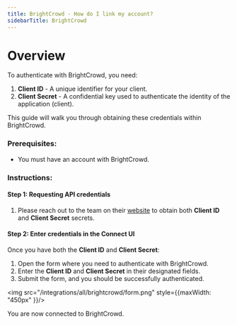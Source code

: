 ```yaml
---
title: BrightCrowd - How do I link my account?
sidebarTitle: BrightCrowd
---
```



# Overview

To authenticate with BrightCrowd, you need:
1. **Client ID** - A unique identifier for your client.
2. **Client Secret** - A confidential key used to authenticate the identity of the application (client).

This guide will walk you through obtaining these credentials within BrightCrowd.

### Prerequisites:

- You must have an account with BrightCrowd.

### Instructions:

#### Step 1: Requesting API credentials
1. Please reach out to the team on their [website](https://brightcrowd.com) to obtain both **Client ID** and **Client Secret** secrets.

#### Step 2: Enter credentials in the Connect UI

Once you have both the **Client ID** and **Client Secret**:
1. Open the form where you need to authenticate with BrightCrowd.
2. Enter the **Client ID** and **Client Secret** in their designated fields.
3. Submit the form, and you should be successfully authenticated.


<img src="/integrations/all/brightcrowd/form.png" style={{maxWidth: "450px" }}/>

You are now connected to BrightCrowd.

